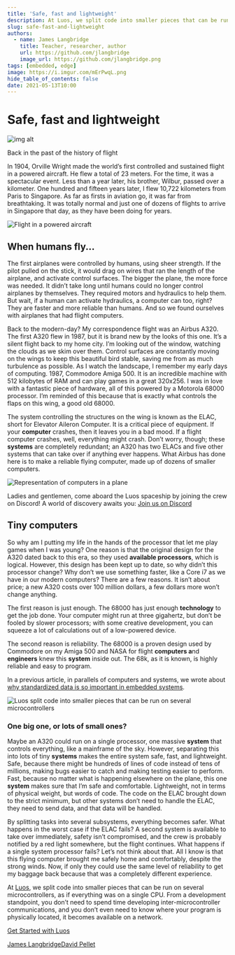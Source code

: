 ```yaml
---
title: 'Safe, fast and lightweight'
description: At Luos, we split code into smaller pieces that can be run on several microcontrollers as if everything was on a single CPU. Read this article to discover our vision
slug: safe-fast-and-lightweight
authors:
  - name: James Langbridge
    title: Teacher, researcher, author
    url: https://github.com/jlangbridge
    image_url: https://github.com/jlangbridge.png
tags: [embedded, edge]
image: https://i.imgur.com/mErPwqL.png
hide_table_of_contents: false
date: 2021-05-13T10:00
---
```


# Safe, fast and lightweight

![img alt](/img/blog/17.png)

Back in the past of the history of flight

<!--truncate-->

In 1904, Orville Wright made the world’s first controlled and sustained flight in a powered aircraft. He flew a total of 23 meters. For the time, it was a spectacular event. Less than a year later, his brother, Wilbur, passed over a kilometer. One hundred and fifteen years later, I flew 10,722 kilometers from Paris to Singapore. As far as firsts in aviation go, it was far from breathtaking. It was totally normal and just one of dozens of flights to arrive in Singapore that day, as they have been doing for years.

![Flight in a powered aircraft](https://uploads-ssl.webflow.com/602cf5c87ad04ea98eaa99da/605793f306fa62805850105e_old.jpeg)

<h2> When humans fly... </h2>

The first airplanes were controlled by humans, using sheer strength. If the pilot pulled on the stick, it would drag on wires that ran the length of the airplane, and activate control surfaces. The bigger the plane, the more force was needed. It didn’t take long until humans could no longer control airplanes by themselves. They required motors and hydraulics to help them. But wait, if a human can activate hydraulics, a computer can too, right? They are faster and more reliable than humans. And so we found ourselves with airplanes that had flight computers.

Back to the modern-day? My correspondence flight was an Airbus A320. The first A320 flew in 1987, but it is brand new by the looks of this one. It’s a silent flight back to my home city. I’m looking out of the window, watching the clouds as we skim over them. Control surfaces are constantly moving on the wings to keep this beautiful bird stable, saving me from as much turbulence as possible. As I watch the landscape, I remember my early days of computing. 1987, Commodore Amiga 500. It is an incredible machine with 512 kilobytes of RAM and can play games in a great 320x256. I was in love with a fantastic piece of hardware, all of this powered by a Motorola 68000 processor. I’m reminded of this because that is exactly what controls the flaps on this wing, a good old 68000.

The system controlling the structures on the wing is known as the ELAC, short for Elevator Aileron Computer. It is a critical piece of equipment. If your **computer** crashes, then it leaves you in a bad mood. If a flight computer crashes, well, everything might crash. Don’t worry, though; these **systems** are completely redundant; an A320 has two ELACs and five other systems that can take over if anything ever happens. What Airbus has done here is to make a reliable flying computer, made up of dozens of smaller computers.

![Representation of computers in a plane](https://uploads-ssl.webflow.com/602cf5c87ad04ea98eaa99da/605794011784213e4860e323_comput.jpeg)

Ladies and gentlemen, come aboard the Luos spaceship by joining the crew on Discord! A world of discovery awaits you: [Join us on Discord](https://discord.gg/luos)

<h2> Tiny computers </h2>

So why am I putting my life in the hands of the processor that let me play games when I was young? One reason is that the original design for the A320 dated back to this era, so they used **available processors**, which is logical. However, this design has been kept up to date, so why didn’t this processor change? Why don’t we use something faster, like a Core i7 as we have in our modern computers? There are a few reasons. It isn’t about price; a new A320 costs over 100 million dollars, a few dollars more won’t change anything.

The first reason is just enough. The 68000 has just enough **technology** to get the job done. Your computer might run at three gigahertz, but don’t be fooled by slower processors; with some creative development, you can squeeze a lot of calculations out of a low-powered device.

The second reason is reliability. The 68000 is a proven design used by Commodore on my Amiga 500 and NASA for flight **computers a**nd **engineers** knew this **system** inside out. The 68k, as it is known, is highly reliable and easy to program.

In a previous article, in parallels of computers and systems, we wrote about [why standardized data is so important in embedded systems](https://www.luos.io/blog/why-is-standardized-data-so-important-in-embedded-systems).

![Luos split code into smaller pieces that can be run on several microcontrollers](https://uploads-ssl.webflow.com/602cf5c87ad04ea98eaa99da/6057941b61cc331b3795299e_wait.jpeg)

<h3> One big one, or lots of small ones? </h3>

Maybe an A320 could run on a single processor, one massive **system** that controls everything, like a mainframe of the sky. However, separating this into lots of tiny **systems** makes the entire system safe, fast, and lightweight. Safe, because there might be hundreds of lines of code instead of tens of millions, making bugs easier to catch and making testing easier to perform. Fast, because no matter what is happening elsewhere on the plane, this one **system** makes sure that I’m safe and comfortable. Lightweight, not in terms of physical weight, but words of code. The code on the ELAC brought down to the strict minimum, but other systems don’t need to handle the ELAC, they need to send data, and that data will be handled.

By splitting tasks into several subsystems, everything becomes safer. What happens in the worst case if the ELAC fails? A second system is available to take over immediately, safety isn’t compromised, and the crew is probably notified by a red light somewhere, but the flight continues. What happens if a single system processor fails? Let’s not think about that. All I know is that this flying computer brought me safely home and comfortably, despite the strong winds. Now, if only they could use the same level of reliability to get my baggage back because that was a completely different experience.

At [Luos](#), we split code into smaller pieces that can be run on several microcontrollers, as if everything was on a single CPU. From a development standpoint, you don’t need to spend time developing inter-microcontroller communications, and you don’t even need to know where your program is physically located, it becomes available on a network.

[Get Started with Luos](https://docs.luos.io/get-started/get-started)

[James Langbridge](#)[David Pellet](https://davelhan.artstation.com/)